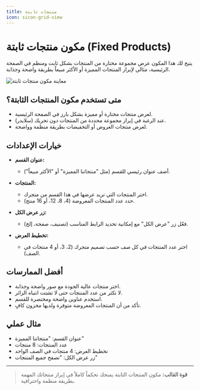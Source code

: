 ```yaml
---
title: منتجات ثابتة
icon: sicon-grid-view
---
```


# مكون منتجات ثابتة (Fixed Products)

يتيح لك هذا المكون عرض مجموعة مختارة من المنتجات بشكل ثابت ومنظم في الصفحة الرئيسية، مثالي لإبراز المنتجات المميزة أو الأكثر مبيعاً بطريقة واضحة وجذابة.

![معاينة مكون منتجات ثابتة](/assets/luxe-salla/home-components/fixed-products.png)

## متى تستخدم مكون المنتجات الثابتة؟
- لعرض منتجات مختارة أو مميزة بشكل بارز في الصفحة الرئيسية.
- عند الرغبة في إبراز مجموعة محددة من المنتجات دون تحريك (سلايدر).
- لعرض منتجات العروض أو التخفيضات بطريقة منظمة وواضحة.

## خيارات الإعدادات

- **عنوان القسم:**
  - أضف عنوان رئيسي للقسم (مثل "منتجاتنا المميزة" أو "الأكثر مبيعاً").

- **المنتجات:**
  - اختر المنتجات التي تريد عرضها في هذا القسم من متجرك.
  - حدد عدد المنتجات المعروضة (4، 8، 12، أو 16 منتج).

- **زر عرض الكل:**
  - فعّل زر "عرض الكل" مع إمكانية تحديد الرابط المناسب (تصنيف، صفحة، إلخ).

- **تخطيط العرض:**
  - اختر عدد المنتجات في كل صف حسب تصميم متجرك (2، 3، أو 4 منتجات في الصف).

## أفضل الممارسات

- اختر منتجات عالية الجودة مع صور واضحة وجذابة.
- لا تكثر من عدد المنتجات حتى لا تشتت انتباه الزائر.
- استخدم عناوين واضحة ومختصرة للقسم.
- تأكد من أن المنتجات المعروضة متوفرة ولديها مخزون كافٍ.

## مثال عملي

- عنوان القسم: "منتجاتنا المميزة"
- عدد المنتجات: 8 منتجات
- تخطيط العرض: 4 منتجات في الصف الواحد
- زر عرض الكل: "تصفح جميع المنتجات"

---

> **قوة القالب:** مكون المنتجات الثابتة يمنحك تحكماً كاملاً في إبراز منتجاتك المهمة بطريقة منظمة واحترافية.
